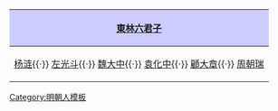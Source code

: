 {|align="center" style="border:1px solid #AAAAAA; margin-top:5px; margin-bottom:5px;"
!style="background-color:#CCCCFF;"|[[東林六君子]]
|-
|[[杨涟]]{{·}} [[左光斗]]{{·}} [[魏大中]]{{·}} [[袁化中]]{{·}} [[顧大章]]{{·}} [[周朝瑞]]
|}<noinclude>[[Category:明朝人模板]]</noinclude>
